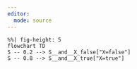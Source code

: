 ```yaml
---
editor: 
  mode: source
---
```


:::{.column-margin}
```mermaid
%%| fig-height: 5
flowchart TD
S -- 0.2 --> S__and__X_false["X=false"]
S -- 0.8 --> S__and__X_true["X=true"]
```
:::